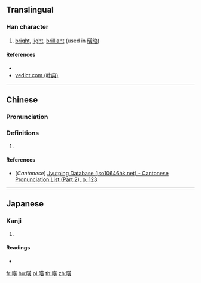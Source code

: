 {{character info/new}}
==Translingual==

===Han character===
{{Han char|rn=72|rad=日|as=12|sn=16|four=|canj=ATLC|ids=⿰日黄}}

# [[bright]], [[light]], [[brilliant]] (used in [[曂㫰]])

====References====
* {{Han ref|kx=0500.060|dkj=14167|dj=0870.040|hdz=21535.060|uh=66C2|ud=26306}}
* [http://yedict.com/htm/66/66C2.htm yedict.com (叶典)]

----

==Chinese==
{{zh-forms}}

===Pronunciation===
{{zh-pron
|m=huàng
|c=wong6
|mc=
|oc=
|ma=
|cat=a
}}

===Definitions===
{{zh-hanzi}}

# {{rfdef|lang=zh}}

====References====
* (''Cantonese'') [http://www.iso10646hk.net/jp/document/download.jsp Jyutping Database (iso10646hk.net) - Cantonese Pronunciation List (Part 2), p. 123]

----

==Japanese==

===Kanji===
{{ja-kanji|grade=|rs=日12}}

# {{defn|lang=ja|sort=日12}}

====Readings====
* {{ja-readings|on=[[こう]] (kō), [[おう]] (ō)|kun=[[あきらか]] (akiraka)}}

[[fr:曂]]
[[hu:曂]]
[[pl:曂]]
[[th:曂]]
[[zh:曂]]